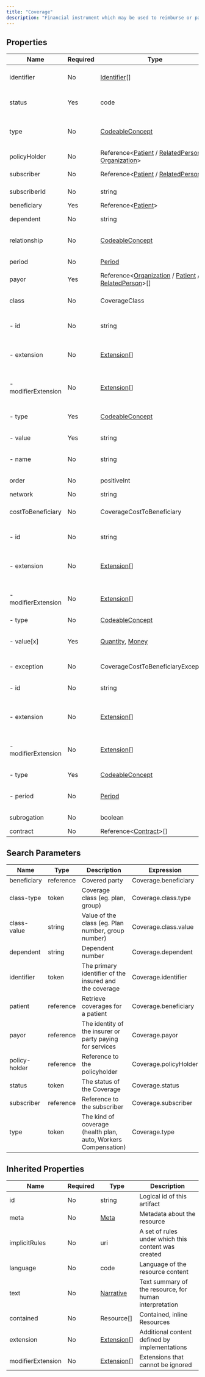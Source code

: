 ```yaml
---
title: "Coverage"
description: "Financial instrument which may be used to reimburse or pay for health care products and services. Includes both insurance and self-payment."
---
```


## Properties

| Name                | Required | Type                                                                                                                                                                                      | Description                                            |
| ------------------- | -------- | ----------------------------------------------------------------------------------------------------------------------------------------------------------------------------------------- | ------------------------------------------------------ |
| identifier          | No       | [Identifier](/medical-api/fhir/data-types/identifier)[]                                                                                                                                   | Business Identifier for the coverage                   |
| status              | Yes      | code                                                                                                                                                                                      | active / cancelled / draft / entered-in-error          |
| type                | No       | [CodeableConcept](/medical-api/fhir/data-types/codeableconcept)                                                                                                                           | Coverage category such as medical or accident          |
| policyHolder        | No       | Reference&lt;[Patient](/medical-api/fhir/resources/patient) / [RelatedPerson](/medical-api/fhir/resources/relatedperson) / [Organization](/medical-api/fhir/resources/organization)&gt;   | Owner of the policy                                    |
| subscriber          | No       | Reference&lt;[Patient](/medical-api/fhir/resources/patient) / [RelatedPerson](/medical-api/fhir/resources/relatedperson)&gt;                                                              | Subscriber to the policy                               |
| subscriberId        | No       | string                                                                                                                                                                                    | ID assigned to the subscriber                          |
| beneficiary         | Yes      | Reference&lt;[Patient](/medical-api/fhir/resources/patient)&gt;                                                                                                                           | Plan beneficiary                                       |
| dependent           | No       | string                                                                                                                                                                                    | Dependent number                                       |
| relationship        | No       | [CodeableConcept](/medical-api/fhir/data-types/codeableconcept)                                                                                                                           | Beneficiary relationship to the subscriber             |
| period              | No       | [Period](/medical-api/fhir/data-types/period)                                                                                                                                             | Coverage start and end dates                           |
| payor               | Yes      | Reference&lt;[Organization](/medical-api/fhir/resources/organization) / [Patient](/medical-api/fhir/resources/patient) / [RelatedPerson](/medical-api/fhir/resources/relatedperson)&gt;[] | Issuer of the policy                                   |
| class               | No       | CoverageClass                                                                                                                                                                             | Additional coverage classifications                    |
| - id                | No       | string                                                                                                                                                                                    | Unique id for inter-element referencing                |
| - extension         | No       | [Extension](/medical-api/fhir/data-types/extension)[]                                                                                                                                     | Additional content defined by implementations          |
| - modifierExtension | No       | [Extension](/medical-api/fhir/data-types/extension)[]                                                                                                                                     | Extensions that cannot be ignored even if unrecognized |
| - type              | Yes      | [CodeableConcept](/medical-api/fhir/data-types/codeableconcept)                                                                                                                           | Type of class such as 'group' or 'plan'                |
| - value             | Yes      | string                                                                                                                                                                                    | Value associated with the type                         |
| - name              | No       | string                                                                                                                                                                                    | Human readable description of the type and value       |
| order               | No       | positiveInt                                                                                                                                                                               | Relative order of the coverage                         |
| network             | No       | string                                                                                                                                                                                    | Insurer network                                        |
| costToBeneficiary   | No       | CoverageCostToBeneficiary                                                                                                                                                                 | Patient payments for services/products                 |
| - id                | No       | string                                                                                                                                                                                    | Unique id for inter-element referencing                |
| - extension         | No       | [Extension](/medical-api/fhir/data-types/extension)[]                                                                                                                                     | Additional content defined by implementations          |
| - modifierExtension | No       | [Extension](/medical-api/fhir/data-types/extension)[]                                                                                                                                     | Extensions that cannot be ignored even if unrecognized |
| - type              | No       | [CodeableConcept](/medical-api/fhir/data-types/codeableconcept)                                                                                                                           | Cost category                                          |
| - value[x]          | Yes      | [Quantity](/medical-api/fhir/data-types/quantity), [Money](/medical-api/fhir/data-types/money)                                                                                            | The amount or percentage due from the beneficiary      |
| - exception         | No       | CoverageCostToBeneficiaryException                                                                                                                                                        | Exceptions for patient payments                        |
| - id                | No       | string                                                                                                                                                                                    | Unique id for inter-element referencing                |
| - extension         | No       | [Extension](/medical-api/fhir/data-types/extension)[]                                                                                                                                     | Additional content defined by implementations          |
| - modifierExtension | No       | [Extension](/medical-api/fhir/data-types/extension)[]                                                                                                                                     | Extensions that cannot be ignored even if unrecognized |
| - type              | Yes      | [CodeableConcept](/medical-api/fhir/data-types/codeableconcept)                                                                                                                           | Exception category                                     |
| - period            | No       | [Period](/medical-api/fhir/data-types/period)                                                                                                                                             | The effective period of the exception                  |
| subrogation         | No       | boolean                                                                                                                                                                                   | Reimbursement to insurer                               |
| contract            | No       | Reference&lt;[Contract](/medical-api/fhir/resources/contract)&gt;[]                                                                                                                       | Contract details                                       |

## Search Parameters

| Name          | Type      | Description                                                    | Expression            |
| ------------- | --------- | -------------------------------------------------------------- | --------------------- |
| beneficiary   | reference | Covered party                                                  | Coverage.beneficiary  |
| class-type    | token     | Coverage class (eg. plan, group)                               | Coverage.class.type   |
| class-value   | string    | Value of the class (eg. Plan number, group number)             | Coverage.class.value  |
| dependent     | string    | Dependent number                                               | Coverage.dependent    |
| identifier    | token     | The primary identifier of the insured and the coverage         | Coverage.identifier   |
| patient       | reference | Retrieve coverages for a patient                               | Coverage.beneficiary  |
| payor         | reference | The identity of the insurer or party paying for services       | Coverage.payor        |
| policy-holder | reference | Reference to the policyholder                                  | Coverage.policyHolder |
| status        | token     | The status of the Coverage                                     | Coverage.status       |
| subscriber    | reference | Reference to the subscriber                                    | Coverage.subscriber   |
| type          | token     | The kind of coverage (health plan, auto, Workers Compensation) | Coverage.type         |

## Inherited Properties

| Name              | Required | Type                                                  | Description                                            |
| ----------------- | -------- | ----------------------------------------------------- | ------------------------------------------------------ |
| id                | No       | string                                                | Logical id of this artifact                            |
| meta              | No       | [Meta](/medical-api/fhir/data-types/meta)             | Metadata about the resource                            |
| implicitRules     | No       | uri                                                   | A set of rules under which this content was created    |
| language          | No       | code                                                  | Language of the resource content                       |
| text              | No       | [Narrative](/medical-api/fhir/data-types/narrative)   | Text summary of the resource, for human interpretation |
| contained         | No       | Resource[]                                            | Contained, inline Resources                            |
| extension         | No       | [Extension](/medical-api/fhir/data-types/extension)[] | Additional content defined by implementations          |
| modifierExtension | No       | [Extension](/medical-api/fhir/data-types/extension)[] | Extensions that cannot be ignored                      |

